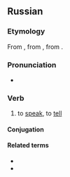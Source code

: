 ==Russian==

===Etymology===
{{PIE root|ru|bʰeh₂|id=speak}}
From {{inh|ru|sla-pro|*bàjati||to tell}}, from {{inh|ru|ine-bsl-pro|*bā́ˀtei}}, from {{inh|ru|ine-pro|*bʰéh₂ti}}.

===Pronunciation===
* {{ru-IPA|ба́ять}}

===Verb===
{{ru-verb|ба́ять|impf}}

# {{lb|ru|archaic}} to [[speak]], to [[tell]] {{i|also used in folklore or jocularly}}

====Conjugation====
{{ru-conj|impf-intr|6a|ба́ять}}

====Related terms====
* {{l|ru|ба́йка}}
* {{l|ru|Кот-Баю́н}}